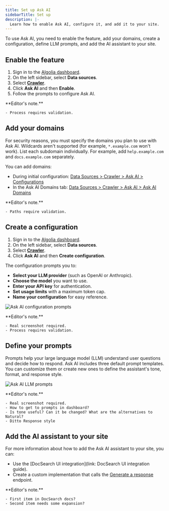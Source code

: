 ```yaml
---
title: Set up Ask AI
sidebarTitle: Set up
description: |-
  Learn how to enable Ask AI, configure it, and add it to your site.
---
```


To use Ask AI, you need to enable the feature, add your domains, create a configuration, define LLM prompts, and add the AI assistant to your site.

## Enable the feature

1. Sign in to the [Algolia dashboard](https://dashboard.algolia.com/users/sign_in).
1. On the left sidebar, select **Data sources**.
1. Select [**Crawler**](https://dashboard.algolia.com/crawler).
1. Click **Ask AI** and then **Enable**.
1. Follow the prompts to configure Ask AI.

<Note>
    **Editor's note.**

    - Process requires validation.
</Note>

## Add your domains

For security reasons, you must specify the domains you plan to use with Ask AI.
Wildcards aren't supported (for example, `*.example.com` won't work).
List each subdomain individually.
For example,  add `help.example.com` and  `docs.example.com` separately.

You can add domains:

- During initial configuration: [Data Sources > Crawler > Ask AI > Configurations](LINK)
- In the Ask AI Domains tab: [Data Sources > Crawler > Ask AI > Ask AI Domains](LINK)

<Note>
    **Editor's note.**

    - Paths require validation.
</Note>

## Create a configuration

1. Sign in to the [Algolia dashboard](https://dashboard.algolia.com/users/sign_in).
1. On the left sidebar, select **Data sources**.
1. Select [**Crawler**](https://dashboard.algolia.com/crawler).
1. Click **Ask AI** and then **Create configuration**.

The configuration prompts you to:

- **Select your LLM provider** (such as OpenAI or Anthropic).
- **Choose the model** you want to use.
- **Enter your API key** for authentication.
- **Set usage limits** with a maximum token cap.
- **Name your configuration** for easy reference.

![Ask AI configuration prompts](/images/crawler/configuration.png)

<Note>
    **Editor's note.**

    - Real screenshot required.
    - Process requires validation.
</Note>

## Define your prompts

Prompts help your large language model (LLM) understand user questions and decide how to respond.
Ask AI includes three default prompt templates.
You can customize them or create new ones to define the assistant's tone, format, and response style.

![Ask AI LLM prompts](/images/crawler/prompts.png)

<Note>
    **Editor's note.**

    - Real screenshot required.
    - How to get to prompts in dashboard?
    - Is tone useful? Can it be changed? What are the alternatives to Natural?
    - Ditto Response style
</Note>

## Add the AI assistant to your site

For more information about how to add the Ask AI assistant to your site, you can:

- Use the [DocSearch UI integration](link: DocSearch UI integration guide).
- Create a custom implementation that calls the [Generate a response](/tools/crawler/askai/public/generate-an-ai-powered-response) endpoint.

<Note>
    **Editor's note.**

    - First item in DocSearch docs?
    - Second item needs some expansion?
</Note>

